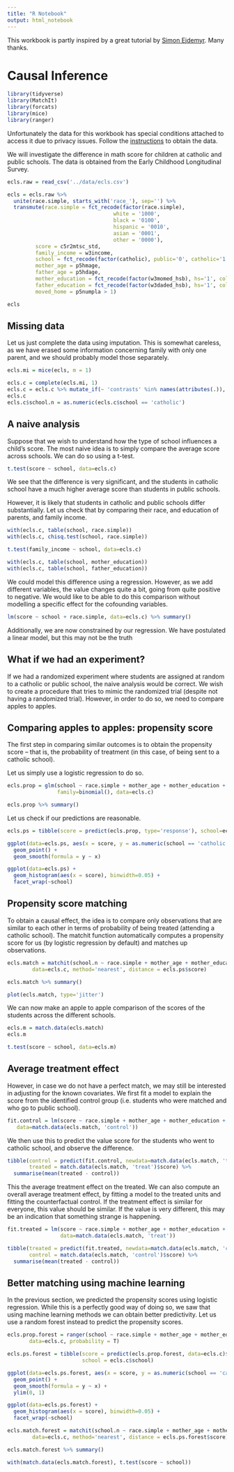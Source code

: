 ```yaml
---
title: "R Notebook"
output: html_notebook
---
```


This workbook is partly inspired by a great tutorial by [Simon Ejdemyr](https://stanford.edu/~ejdemyr/). Many thanks.

# Causal Inference

```r
library(tidyverse)
library(MatchIt)
library(forcats)
library(mice)
library(ranger)
```

Unfortunately the data for this workbook has special conditions attached
to access it due to privacy issues. Follow the [instructions](https://github.com/sejdemyr/ecls)
to obtain the data.

We will investigate the difference in math score for children at catholic and public schools.
The data is obtained from the Early Childhood Longitudinal Survey.


```r
ecls.raw = read_csv('../data/ecls.csv')

ecls = ecls.raw %>%
  unite(race.simple, starts_with('race_'), sep='') %>%
  transmute(race.simple = fct_recode(factor(race.simple),
                                  white = '1000',
                                  black = '0100',
                                  hispanic = '0010',
                                  asian = '0001',
                                  other = '0000'),
         score = c5r2mtsc_std,
         family_income = w3income,
         school = fct_recode(factor(catholic), public='0', catholic='1'),
         mother_age = p5hmage,
         father_age = p5hdage,
         mother_education = fct_recode(factor(w3momed_hsb), hs='1', college='0'),
         father_education = fct_recode(factor(w3daded_hsb), hs='1', college='0'),
         moved_home = p5numpla > 1)

ecls
```

## Missing data

Let us just complete the data using imputation. This is somewhat careless, as
we have erased some information concerning family with only one parent,
and we should probably model those separately.

```r
ecls.mi = mice(ecls, m = 1)
```

```r
ecls.c = complete(ecls.mi, 1)
ecls.c = ecls.c %>% mutate_if(~ 'contrasts' %in% names(attributes(.)), factor)
ecls.c
ecls.c$school.n = as.numeric(ecls.c$school == 'catholic')
```

## A naive analysis

Suppose that we wish to understand how the type of school influences a child's score.
The most naive idea is to simply compare the average score across schools. We can
do so using a t-test.

```r
t.test(score ~ school, data=ecls.c)
```

We see that the difference is very significant, and the students in catholic school
have a much higher average score than students in public schools.

However, it is likely that students in catholic and public schools differ substantially.
Let us check that by comparing their race, and education of parents, and family income.
```r
with(ecls.c, table(school, race.simple))
with(ecls.c, chisq.test(school, race.simple))
```

```r
t.test(family_income ~ school, data=ecls.c)
```

```r
with(ecls.c, table(school, mother_education))
with(ecls.c, table(school, father_education))
```


We could model this difference using a regression. However, as we add different
variables, the value changes quite a bit, going from quite positive to negative.
We would like to be able to do this comparison without modelling a specific effect
for the cofounding variables.
```r
lm(score ~ school + race.simple, data=ecls.c) %>% summary()
```

Additionally, we are now constrained by our regression.
We have postulated a linear model, but this may not be the truth

## What if we had an experiment?

If we had a randomized experiment where students are assigned at random
to a catholic or public school, the naive analysis would be correct.
We wish to create a procedure that tries to mimic the randomized trial
(despite not having a randomized trial). However, in order to do so,
we need to compare apples to apples.

## Comparing apples to apples: propensity score

The first step in comparing similar outcomes is to obtain the propensity
score -- that is, the probability of treatment (in this case, of being
sent to a catholic school).

Let us simply use a logistic regression to do so.
```r
ecls.prop = glm(school ~ race.simple + mother_age + mother_education + father_education + family_income + moved_home,
                family=binomial(), data=ecls.c)

ecls.prop %>% summary()
```

Let us check if our predictions are reasonable.
```r
ecls.ps = tibble(score = predict(ecls.prop, type='response'), school=ecls.c$school)

ggplot(data=ecls.ps, aes(x = score, y = as.numeric(school == 'catholic'))) +
  geom_point() +
  geom_smooth(formula = y ~ x)
```
```r
ggplot(data=ecls.ps) +
  geom_histogram(aes(x = score), binwidth=0.05) +
  facet_wrap(~school)
```

## Propensity score matching

To obtain a causal effect, the idea is to compare only observations that are similar to
each other in terms of probability of being treated (attending a catholic school).
The matchit function automatically computes a propensity score for us (by logistic
regression by default) and matches up observations.

```r
ecls.match = matchit(school.n ~ race.simple + mother_age + mother_education + father_education + family_income + moved_home,
        data=ecls.c, method='nearest', distance = ecls.ps$score)
```

```r
ecls.match %>% summary()
```

```r
plot(ecls.match, type='jitter')
```

We can now make an apple to apple comparison of the scores of the students across
the different schools.

```r
ecls.m = match.data(ecls.match)
ecls.m
```

```r
t.test(score ~ school, data=ecls.m)
```

## Average treatment effect

However, in case we do not have a perfect match, we may still be interested in adjusting
for the known covariates. We first fit a model to explain the score from the identified
control group (i.e. students who were matched and who go to public school).
```r
fit.control = lm(score ~ race.simple + mother_age + mother_education + father_education + family_income,
   data=match.data(ecls.match, 'control'))
```

We then use this to predict the value score for the students who went to catholic school,
and observe the difference.

```r
tibble(control = predict(fit.control, newdata=match.data(ecls.match, 'treat')),
       treated = match.data(ecls.match, 'treat')$score) %>%
  summarise(mean(treated - control))
```

This the average treatment effect on the treated. We can also compute an overall average treatment effect,
by fitting a model to the treated units and fitting the counterfactual control. If the treatment effect
is similar for everyone, this value should be similar. If the value is very different, this may be
an indication that something strange is happening.

```r
fit.treated = lm(score ~ race.simple + mother_age + mother_education + father_education + family_income,
                 data=match.data(ecls.match, 'treat'))
```

```r
tibble(treated = predict(fit.treated, newdata=match.data(ecls.match, 'control')),
       control = match.data(ecls.match, 'control')$score) %>%
  summarise(mean(treated - control))
```

## Better matching using machine learning

In the previous section, we predicted the propensity scores using logistic regression.
While this is a perfectly good way of doing so, we saw that using machine learning methods
we can obtain better predictivity. Let us use a random forest instead to predict the
propensity scores.

```r
ecls.prop.forest = ranger(school ~ race.simple + mother_age + mother_education + family_income,
       data=ecls.c, probability = T)
```

```r
ecls.ps.forest = tibble(score = predict(ecls.prop.forest, data=ecls.c)$predictions[,'catholic'],
                        school = ecls.c$school)
```

```r
ggplot(data=ecls.ps.forest, aes(x = score, y = as.numeric(school == 'catholic'))) +
  geom_point() +
  geom_smooth(formula = y ~ x) +
  ylim(0, 1)
```

```r
ggplot(data=ecls.ps.forest) +
  geom_histogram(aes(x = score), binwidth=0.05) +
  facet_wrap(~school)
```

```r
ecls.match.forest = matchit(school.n ~ race.simple + mother_age + mother_education + father_education + family_income + moved_home,
        data=ecls.c, method='nearest', distance = ecls.ps.forest$score)
```
```r
ecls.match.forest %>% summary()
```

```r
with(match.data(ecls.match.forest), t.test(score ~ school))
```

